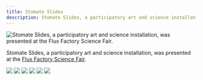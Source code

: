 ```yaml
---
title: Stomate Slides
description: Stomate Slides, a participatory art and science installation, was presented at the Flux Factory Science Fair.
---
```


![Stomate Slides, a participatory art and science installation, was presented at the Flux Factory Science Fair.](@assets/stomate-slides/cover.jpg)

Stomate Slides, a participatory art and science installation, was presented at the [Flux Factory Science Fair](http://www.fluxfactory.org/projects/the-science-fair/).

![](@assets/stomate-slides/1.jpg)
![](@assets/stomate-slides/2.jpg)
![](@assets/stomate-slides/3.jpg)
![](@assets/stomate-slides/4.jpg)
![](@assets/stomate-slides/5.jpg)
![](@assets/stomate-slides/6.jpg)